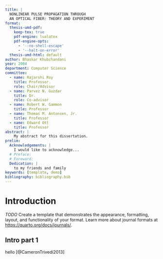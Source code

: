 ```yaml
---
title: |
  NONLINEAR PULSE PROPAGATION THROUGH
  AN OPTICAL FIBER: THEORY AND EXPERIMENT
format:
  thesis-umd-pdf:
    keep-tex: true  
    pdf-engine: lualatex
    pdf-engine-opts: 
      - '--no-shell-escape'
      - '--halt-on-error'
  thesis-umd-html: default
author: Bhaskar Khubchandani
year: 2004
department: Computer Science
committee:
  - name: Rajarshi Roy
    title: Professor.
    role: Chair/Advisor
  - name: Parvez N. Guzdar
    title: Dr.
    role: Co-advisor
  - name: Robert W. Gammon
    title: Professor
  - name: Thomas M. Antonsen, Jr.
    title: Professor
  - name: Edward Ott
    title: Professor
abstract: |
    My abstract for this dissertation.
prelim:
  Acknowledgements: |
    I would like to acknowledge...
  # Preface: 
  # Foreward: 
  Dedication: |
    to my friends and family 
keywords: [template, demo]
bibliography: bibliography.bib  
---
```


# Introduction {#sec-intro}

*TODO* Create a template that demonstrates the appearance, formatting, layout, and functionality of your format. Learn more about journal formats at <https://quarto.org/docs/journals/>.

## Intro part 1

hello
[@CameronTrivedi2013]
